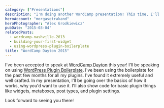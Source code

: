 ```yaml
---
category: ["Presentations"]
description: "I'm doing another WordCamp presentation! This time, I'll be speaking about the WordPress Plugin Boilerplate at WordCamp Dayton 2015. Join me there!"
heroAccount: "morgasetrakand"
heroPhotographer: "Alex Grodkiewicz"
pubDate: "2015-03-04"
relatedPosts:
  - wordcamp-nashville-2013
  - building-your-first-widget
  - using-wordpress-plugin-boilerplate
title: "WordCamp Dayton 2015"
---
```


I've been accepted to speak at [WordCamp Dayton](https://dayton.wordcamp.org/2015/) this year! I'll be speaking on using [WordPress Plugin Boilerplate](https://wppb.me). I've been using the boilerplate for the past few months for all my plugins. I've found it extremely useful and well crafted. In my presentation, I'll be going over the basics of how it works, why you'd want to use it. I'll also show code for basic plugin things like widgets, metaboxes, post types, and plugin settings.

Look forward to seeing you there!
